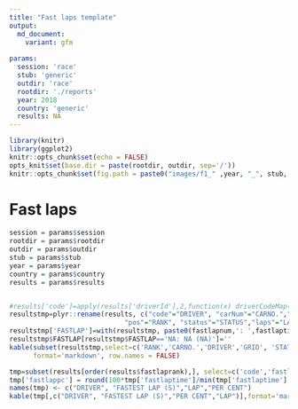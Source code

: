 ```yaml
---
title: "Fast laps template"
output:
  md_document:
    variant: gfm
    
params:
  session: 'race'
  stub: 'generic'
  outdir: 'race'
  rootdir: './reports'
  year: 2018
  country: 'generic'
  results: NA
---
```

```r
library(knitr)
library(ggplot2)
knitr::opts_chunk$set(echo = FALSE)
opts_knit$set(base.dir = paste(rootdir, outdir, sep='/'))
knitr::opts_chunk$set(fig.path = paste0("images/f1_" ,year, "_", stub, "-"))

```

# Fast laps

```r
session = params$session
rootdir = params$rootdir
outdir = params$outdir
stub = params$stub
year = params$year
country = params$country
results = params$results


#results['code']=apply(results['driverId'],2,function(x) driverCodeMap(x))
resultstmp=plyr::rename(results, c("code"="DRIVER", "carNum"="CARNO.","grid"="GRID", 
                             "pos"="RANK", "status"="STATUS","laps"="LAPS"))
resultstmp['FASTLAP']=with(resultstmp, paste0(fastlapnum,': ',fastlaptime,' (',fastlaprank,')'))
resultstmp$FASTLAP[resultstmp$FASTLAP=='NA: NA (NA)']=''
kable(subset(resultstmp,select=c('RANK','CARNO.','DRIVER','GRID', 'STATUS', 'LAPS', 'FASTLAP')),
      format='markdown', row.names = FALSE)
```


```r
tmp=subset(results[order(results$fastlaprank),], select=c('code','fastlaptime','fastlapnum'))
tmp['fastlappc'] = round(100*tmp['fastlaptime']/min(tmp['fastlaptime'], na.rm=TRUE),1)
names(tmp) <- c("DRIVER", "FASTEST LAP (S)","LAP","PER CENT")
kable(tmp[,c("DRIVER", "FASTEST LAP (S)","PER CENT","LAP")],format='markdown', row.names = FALSE)
```



